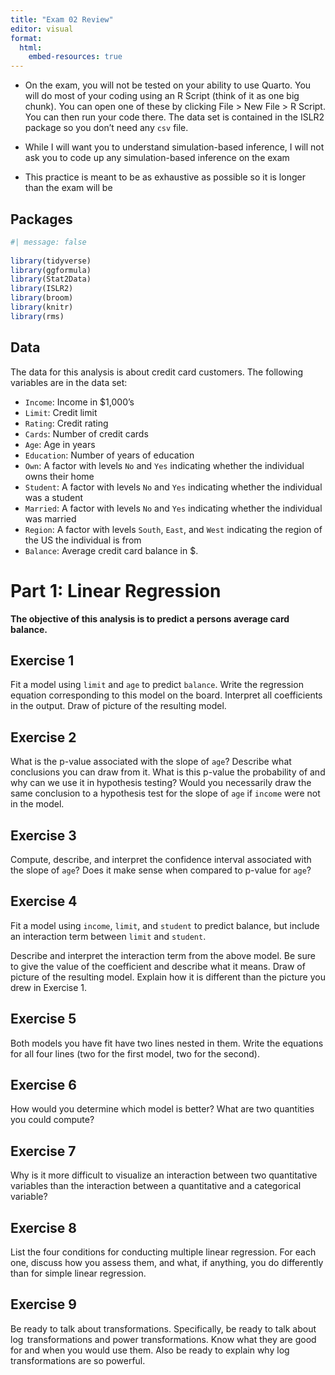 ```yaml
---
title: "Exam 02 Review"
editor: visual
format:
  html:
    embed-resources: true
---
```


::: callout-important
-   On the exam, you will not be tested on your ability to use Quarto. You will do most of your coding using an R Script (think of it as one big chunk). You can open one of these by clicking File \> New File \> R Script. You can then run your code there. The data set is contained in the ISLR2 package so you don't need any `csv` file.

-   While I will want you to understand simulation-based inference, I will not ask you to code up any simulation-based inference on the exam

-   This practice is meant to be as exhaustive as possible so it is longer than the exam will be
:::

## Packages

```r
#| message: false
 
library(tidyverse)
library(ggformula)
library(Stat2Data)
library(ISLR2)
library(broom)
library(knitr)
library(rms)
```

## Data

The data for this analysis is about credit card customers. The following variables are in the data set:

-   `Income`: Income in \$1,000's
-   `Limit`: Credit limit
-   `Rating`: Credit rating
-   `Cards`: Number of credit cards
-   `Age`: Age in years
-   `Education`: Number of years of education
-   `Own`: A factor with levels `No` and `Yes` indicating whether the individual owns their home
-   `Student`: A factor with levels `No` and `Yes` indicating whether the individual was a student
-   `Married`: A factor with levels `No` and `Yes` indicating whether the individual was married
-   `Region`: A factor with levels `South`, `East`, and `West` indicating the region of the US the individual is from
-   `Balance`: Average credit card balance in \$.

# Part 1: Linear Regression

**The objective of this analysis is to predict a persons average card balance.**

## Exercise 1

Fit a model using `limit` and `age` to predict `balance`. Write the regression equation corresponding to this model on the board. Interpret all coefficients in the output. Draw of picture of the resulting model.

## Exercise 2

What is the p-value associated with the slope of `age`? Describe what conclusions you can draw from it. What is this p-value the probability of and why can we use it in hypothesis testing? Would you necessarily draw the same conclusion to a hypothesis test for the slope of `age` if `income` were not in the model.

## Exercise 3

Compute, describe, and interpret the confidence interval associated with the slope of `age`? Does it make sense when compared to p-value for `age`?

## Exercise 4

Fit a model using `income`, `limit`, and `student` to predict balance, but include an interaction term between `limit` and `student`.

Describe and interpret the interaction term from the above model. Be sure to give the value of the coefficient and describe what it means. Draw of picture of the resulting model. Explain how it is different than the picture you drew in Exercise 1.

## Exercise 5

Both models you have fit have two lines nested in them. Write the equations for all four lines (two for the first model, two for the second).

## Exercise 6

How would you determine which model is better? What are two quantities you could compute?

## Exercise 7

Why is it more difficult to visualize an interaction between two quantitative variables than the interaction between a quantitative and a categorical variable?

## Exercise 8

List the four conditions for conducting multiple linear regression. For each one, discuss how you assess them, and what, if anything, you do differently than for simple linear regression.

## Exercise 9

Be ready to talk about transformations. Specifically, be ready to talk about $\log$ transformations and power transformations. Know what they are good for and when you would use them. Also be ready to explain why $\log$ transformations are so powerful.
